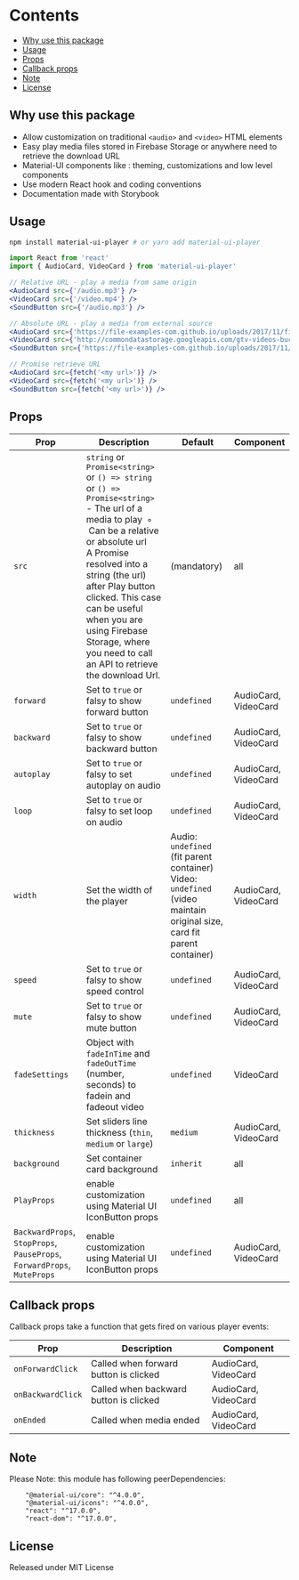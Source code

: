
<Meta title="Docs" />

# Contents

- [Why use this package](#why-use-this-package)
- [Usage](#usage)
- [Props](#props)
- [Callback props](#callback-props)
- [Note](#note)
- [License](#license)

## Why use this package

- Allow customization on traditional `<audio>` and `<video>` HTML elements
- Easy play media files stored in Firebase Storage or anywhere need to retrieve the download URL
- Material-UI components like : theming, customizations and low level components
- Use modern React hook and coding conventions
- Documentation made with Storybook

## Usage

```bash
npm install material-ui-player # or yarn add material-ui-player
```

```jsx
import React from 'react'
import { AudioCard, VideoCard } from 'material-ui-player'

// Relative URL - play a media from same origin
<AudioCard src={'/audio.mp3'} />
<VideoCard src={'/video.mp4'} />
<SoundButton src={'/audio.mp3'} />

// Absolute URL - play a media from external source
<AudioCard src={'https://file-examples-com.github.io/uploads/2017/11/file_example_MP3_1MG.mp3'} />
<VideoCard src={'http://commondatastorage.googleapis.com/gtv-videos-bucket/sample/BigBuckBunny.mp4'} />
<SoundButton src={'https://file-examples-com.github.io/uploads/2017/11/file_example_MP3_1MG.mp3'} />

// Promise retrieve URL
<AudioCard src={fetch('<my url>')} />
<VideoCard src={fetch('<my url>')} />
<SoundButton src={fetch('<my url>')} />

```

## Props

| Prop                                                                    | Description                                                                                                                                                                                                                                                                                                                                                          | Default                                                                                                                       | Component            |
| ----------------------------------------------------------------------- | -------------------------------------------------------------------------------------------------------------------------------------------------------------------------------------------------------------------------------------------------------------------------------------------------------------------------------------------------------------------- | ----------------------------------------------------------------------------------------------------------------------------- | -------------------- |
| `src`                                                                   | `string` or `Promise<string>` or `() => string` or `() => Promise<string>` <br /> - The url of a media to play&nbsp; ◦ &nbsp;Can be a relative or absolute url <br /> A Promise resolved into a string (the url) after Play button clicked. This case can be useful when you are using Firebase Storage, where you need to call an API to retrieve the download Url. | (mandatory)                                                                                                                   | all                  |
| `forward`                                                               | Set to `true` or falsy to show forward button                                                                                                                                                                                                                                                                                                                        | `undefined`                                                                                                                   | AudioCard, VideoCard |
| `backward`                                                              | Set to `true` or falsy to show backward button                                                                                                                                                                                                                                                                                                                       | `undefined`                                                                                                                   | AudioCard, VideoCard |
| `autoplay`                                                              | Set to `true` or falsy to set autoplay on audio                                                                                                                                                                                                                                                                                                                      | `undefined`                                                                                                                   | AudioCard, VideoCard |
| `loop`                                                                  | Set to `true` or falsy to set loop on audio                                                                                                                                                                                                                                                                                                                          | `undefined`                                                                                                                   | AudioCard, VideoCard |
| `width`                                                                 | Set the width of the player                                                                                                                                                                                                                                                                                                                                          | Audio: `undefined` (fit parent container) <br /> Video: `undefined` (video maintain original size, card fit parent container) | AudioCard, VideoCard |
| `speed`                                                                 | Set to `true` or falsy to show speed control                                                                                                                                                                                                                                                                                                                         | `undefined`                                                                                                                   | AudioCard, VideoCard |
| `mute`                                                                  | Set to `true` or falsy to show mute button                                                                                                                                                                                                                                                                                                                           | `undefined`                                                                                                                   | AudioCard, VideoCard |
| `fadeSettings`                                                          | Object with `fadeInTime` and `fadeOutTime` (number, seconds) to fadein and fadeout video                                                                                                                                                                                                                                                                             | `undefined`                                                                                                                   | VideoCard            |
| `thickness`                                                             | Set sliders line thickness (`thin`, `medium` or `large`)                                                                                                                                                                                                                                                                                                             | `medium`                                                                                                                      | AudioCard, VideoCard |
| `background`                                                            | Set container card background                                                                                                                                                                                                                                                                                                                                        | `inherit`                                                                                                                     | all                  |
| `PlayProps`                                                             | enable customization using Material UI IconButton props                                                                                                                                                                                                                                                                                                              | `undefined`                                                                                                                   | all                  |
| `BackwardProps`, `StopProps`, `PauseProps`, `ForwardProps`, `MuteProps` | enable customization using Material UI IconButton props                                                                                                                                                                                                                                                                                                              | `undefined`                                                                                                                   | AudioCard, VideoCard |

## Callback props

Callback props take a function that gets fired on various player events:

| Prop              | Description                            | Component            |
| ----------------- | -------------------------------------- | -------------------- |
| `onForwardClick`  | Called when forward button is clicked  | AudioCard, VideoCard |
| `onBackwardClick` | Called when backward button is clicked | AudioCard, VideoCard |
| `onEnded`         | Called when media ended                | AudioCard, VideoCard |

## Note

Please Note: this module has following peerDependencies:

```
    "@material-ui/core": "^4.0.0",
    "@material-ui/icons": "^4.0.0",
    "react": "^17.0.0",
    "react-dom": "^17.0.0",
```

## License

Released under MIT License
